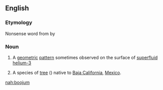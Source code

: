 ==English==
{{rfi}}
{{wikipedia|boojum}}
{{wikipedia|Fouquieria columnaris}}
{{wikispecies|Fouquieria columnaris}}
===Etymology===
Nonsense word from ''{{w|The Hunting of the Snark}}'' by {{w|Lewis Carroll}}

===Noun===
{{en-noun}}

# {{context|physics}} A [[geometric]] [[pattern]] sometimes observed on the surface of [[superfluid]] [[helium-3]]
# {{context|botany}} A species of [[tree]] ({{taxlink|Fouquieria columnaris|species}}) native to [[Baja California]], [[Mexico]].

[[nah:boojum]]